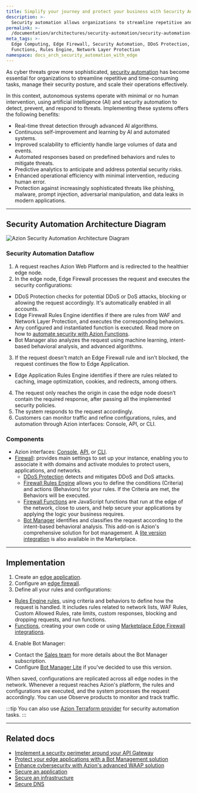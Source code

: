 ```yaml
---
title: Simplify your journey and protect your business with Security Automation
description: >-
  Security automation allows organizations to streamline repetitive and time-consuming tasks, manage their security posture, and scale their operations.
permalink: >-
  /documentation/architectures/security-automation/security-automation-with-edge-computing/
meta_tags: >-
  Edge Computing, Edge Firewall, Security Automation, DDoS Protection, Edge
  Functions, Rules Engine, Network Layer Protection
namespace: docs_arch_security_automation_with_edge
---
```


As cyber threats grow more sophisticated, [security automation](https://www.azion.com/en/solutions/security-automation/) has become essential for organizations to streamline repetitive and time-consuming tasks, manage their security posture, and scale their operations effectively.

In this context, autonomous systems operate with minimal or no human intervention, using artificial intelligence (AI) and security automation to detect, prevent, and respond to threats. Implementing these systems offers the following benefits:

- Real-time threat detection through advanced AI algorithms.
- Continuous self-improvement and learning by AI and automated systems.
- Improved scalability to efficiently handle large volumes of data and events.
- Automated responses based on predefined behaviors and rules to mitigate threats.
- Predictive analytics to anticipate and address potential security risks.
- Enhanced operational efficiency with minimal intervention, reducing human error.
- Protection against increasingly sophisticated threats like phishing, malware, prompt injection, adversarial manipulation, and data leaks in modern applications.

---

## Security Automation Architecture Diagram

![Azion Security Automation Architecture Diagram](/assets/docs/images/uploads/diagram-security-automation.png)

### Security Automation Dataflow

1. A request reaches Azion Web Platform and is redirected to the healthier edge node.
2. In the edge node, Edge Firewall processes the request and executes the security configurations:
  - DDoS Protection checks for potential DDoS or DoS attacks, blocking or allowing the request accordingly. It's automatically enabled in all accounts.
  - Edge Firewall Rules Engine identifies if there are rules from WAF and Network Layer Protection, and executes the corresponding behaviors.
  - Any configured and instantiated function is executed. Read more on how to [automate security with Azion Functions](/en/documentation/products/secure/automate/functions/).
  - Bot Manager also analyzes the request using machine learning, intent-based behavioral analysis, and advanced algorithms.
3. If the request doesn't match an Edge Firewall rule and isn't blocked, the request continues the flow to Edge Application.
  - Edge Application Rules Engine identifies if there are rules related to caching, image optimization, cookies, and redirects, among others.
4. The request only reaches the origin in case the edge node doesn’t contain the required response, after passing all the implemented security policies.
5. The system responds to the request accordingly.
6. Customers can monitor traffic and refine configurations, rules, and automation through Azion interfaces: Console, API, or CLI.


### Components

- Azion interfaces: [Console](/en/documentation/products/guides/getting-to-know-azion-console/), [API](https://api.azion.com/), or [CLI](/en/documentation/products/azion-cli/overview/). 
- [Firewall](/en/documentation/products/secure/edge-firewall/): provides main settings to set up your instance, enabling you to associate it with domains and activate modules to protect users, applications, and networks.
  - [DDoS Protection](/en/documentation/products/secure/edge-firewall/ddos-protection/) detects and mitigates DDoS and DoS attacks.
  - [Firewall Rules Engine](/en/documentation/products/secure/edge-firewall/rules-engine/) allows you to define the conditions (Criteria) and actions (Behaviors) for your rules. If the Criteria are met, the Behaviors will be executed.
  - [Firewall Functions](/en/documentation/products/secure/edge-firewall/edge-functions/) are JavaScript functions that run at the edge of the network, close to users, and help secure your applications by applying the logic your business requires.
  - [Bot Manager](/en/documentation/products/secure/edge-firewall/bot-manager/) identifies and classifies the request according to the intent-based behavioral analysis. This add-on is Azion's comprehensive solution for bot management. A [lite version integration](/en/documentation/products/guides/bot-manager-lite/) is also available in the Marketplace.

---

## Implementation

1. Create an [edge application](/en/documentation/products/guides/build/build-an-application/).
2. Configure an [edge firewall](/en/documentation/products/guides/secure/edge-firewall-configure-main-settings/).
3. Define all your rules and configurations:
  - [Rules Engine rules](/en/documentation/products/secure/edge-firewall/rules-engine/), using criteria and behaviors to define how the request is handled. It includes rules related to network lists, WAF Rules, Custom Allowed Rules, rate limits, custom responses, blocking and dropping requests, and run functions.
  - [Functions](/en/documentation/products/secure/edge-firewall/edge-functions/), creating your own code or using [Marketplace Edge Firewall integrations](/en/documentation/products/marketplace/integrations/#edge-firewall-functions).
4. Enable Bot Manager:
- Contact the [Sales team](https://www.azion.com/en/contact-sales/) for more details about the Bot Manager subscription.
- Configure [Bot Manager Lite](/en/documentation/products/guides/bot-manager-lite/) if you've decided to use this version.

When saved, configurations are replicated across all edge nodes in the network. Whenever a request reaches Azion's platform, the rules and configurations are executed, and the system processes the request accordingly. You can use Observe products to monitor and track traffic.

:::tip
You can also use [Azion Terraform provider](/en/documentation/products/secure/automate/terraform/) for security automation tasks.
:::

---

## Related docs

- [Implement a security perimeter around your API Gateway](/en/documentation/architectures/api-gateways/implement-api-gateways-security/)
- [Protect your edge applications with a Bot Management solution](/en/documentation/architectures/bot-management/protect-your-applications-with-bot-management/)
- [Enhance cybersecurity with Azion's advanced WAAP solution](/en/documentation/architectures/edge-firewall/web-application-and-api-protection-waap/)
- [Secure an application](/en/documentation/products/secure/secure-application/)
- [Secure an infrastructure](/en/documentation/products/secure/secure-infrastructure/)
- [Secure DNS](/en/documentation/products/secure/secure-dns/)
